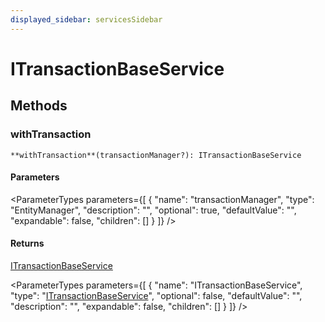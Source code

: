 ```yaml
---
displayed_sidebar: servicesSidebar
---
```



# ITransactionBaseService

## Methods

### withTransaction

`**withTransaction**(transactionManager?): ITransactionBaseService`

#### Parameters

<ParameterTypes parameters={[
  {
    "name": "transactionManager",
    "type": "EntityManager",
    "description": "",
    "optional": true,
    "defaultValue": "",
    "expandable": false,
    "children": []
  }
]} />

#### Returns

[ITransactionBaseService](ITransactionBaseService.mdx)

<ParameterTypes parameters={[
  {
    "name": "ITransactionBaseService",
    "type": "[ITransactionBaseService](ITransactionBaseService.mdx)",
    "optional": false,
    "defaultValue": "",
    "description": "",
    "expandable": false,
    "children": []
  }
]} />
